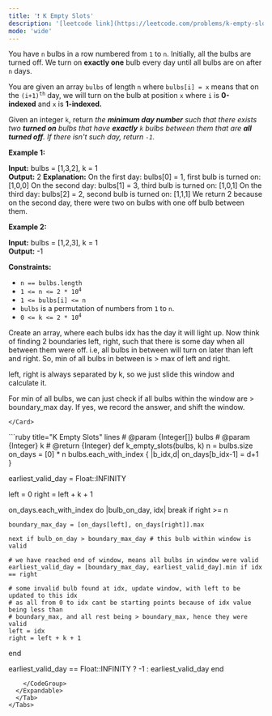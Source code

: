 ```yaml
---
title: '❗️ K Empty Slots'
description: '[leetcode link](https://leetcode.com/problems/k-empty-slots/description/)'
mode: 'wide'
---
```

<Tabs>
  <Tab title="Question" icon="circle-question" iconType="regular">
    <Card>
      <p>You have <code>n</code> bulbs in a row numbered from <code>1</code> to <code>n</code>. Initially, all the bulbs are turned off. We turn on <strong>exactly one</strong> bulb every day until all bulbs are on after <code>n</code> days.</p>  <p>You are given an array <code>bulbs</code>&nbsp;of length <code>n</code>&nbsp;where <code>bulbs[i] = x</code> means that on the <code>(i+1)<sup>th</sup></code> day, we will turn on the bulb at position <code>x</code>&nbsp;where&nbsp;<code>i</code>&nbsp;is&nbsp;<strong>0-indexed</strong>&nbsp;and&nbsp;<code>x</code>&nbsp;is&nbsp;<strong>1-indexed.</strong></p>  <p>Given an integer <code>k</code>, return&nbsp;<em>the <strong>minimum day number</strong> such that there exists two <strong>turned on</strong> bulbs that have <strong>exactly</strong>&nbsp;<code>k</code> bulbs between them that are <strong>all turned off</strong>. If there isn&#39;t such day, return <code>-1</code>.</em></p>   <p><strong class="example">Example 1:</strong></p>   <strong>Input:</strong> bulbs = [1,3,2], k = 1 <br/> <strong>Output:</strong> 2 <b>Explanation:</b> On the first day: bulbs[0] = 1, first bulb is turned on: [1,0,0] On the second day: bulbs[1] = 3, third bulb is turned on: [1,0,1] On the third day: bulbs[2] = 2, second bulb is turned on: [1,1,1] We return 2 because on the second day, there were two on bulbs with one off bulb between them.  <p><strong class="example">Example 2:</strong></p>   <strong>Input:</strong> bulbs = [1,2,3], k = 1 <br/> <strong>Output:</strong> -1    <p><strong>Constraints:</strong></p>  <ul>  <li><code>n == bulbs.length</code></li>  <li><code>1 &lt;= n &lt;= 2 * 10<sup>4</sup></code></li>  <li><code>1 &lt;= bulbs[i] &lt;= n</code></li>  <li><code>bulbs</code>&nbsp;is a permutation of numbers from&nbsp;<code>1</code>&nbsp;to&nbsp;<code>n</code>.</li>  <li><code>0 &lt;= k &lt;= 2 * 10<sup>4</sup></code></li> </ul> 
    </Card>
  </Tab>
  <Tab title="Solution" icon="lightbulb" iconType="regular" >
    <Card>
      Create an array, where each bulbs idx has the day it will light up. Now think of finding 2 boundaries left, right, such that there is some day when all between them were off. i.e, all bulbs in between will turn on later than left and right. So, min of all bulbs in between is &gt; max of left and right.

left, right is always separated by k, so we just slide this window and calculate it.

For min of all bulbs, we can just check if all bulbs within the window are &gt; boundary_max day.
If yes, we record the answer, and shift the window.

    </Card>
  <Expandable title="code">
    <CodeGroup dropdown>
```ruby title="K Empty Slots" lines
# @param {Integer[]} bulbs
# @param {Integer} k
# @return {Integer}
def k_empty_slots(bulbs, k)
  n = bulbs.size
  on_days = [0] * n
  bulbs.each_with_index { |b_idx,d| on_days[b_idx-1] = d+1 }

  earliest_valid_day = Float::INFINITY

  left = 0
  right = left + k + 1

  on_days.each_with_index do |bulb_on_day, idx|
    break if right >= n
    
    boundary_max_day = [on_days[left], on_days[right]].max

    next if bulb_on_day > boundary_max_day # this bulb within window is valid

    # we have reached end of window, means all bulbs in window were valid
    earliest_valid_day = [boundary_max_day, earliest_valid_day].min if idx == right

    # some invalid bulb found at idx, update window, with left to be updated to this idx
    # as all from 0 to idx cant be starting points because of idx value being less than
    # boundary_max, and all rest being > boundary_max, hence they were valid
    left = idx
    right = left + k + 1
  end

  earliest_valid_day == Float::INFINITY ? -1 : earliest_valid_day
end
```
    </CodeGroup>
  </Expandable>
  </Tab>
</Tabs>